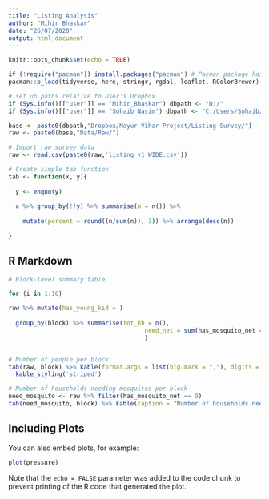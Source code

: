 ```yaml
---
title: "Listing Analysis"
author: "Mihir Bhaskar"
date: "26/07/2020"
output: html_document
---
```


```r
knitr::opts_chunk$set(echo = TRUE)

if (!require("pacman")) install.packages("pacman") # Pacman package has easy load functions (e.g. installs package and then loads if not available)
pacman::p_load(tidyverse, here, stringr, rgdal, leaflet, RColorBrewer)

# set up paths relative to User's Dropbox
if (Sys.info()[["user"]] == "Mihir_Bhaskar") dbpath <- "D:/"
if (Sys.info()[["user"]] == "Sohaib Nasim") dbpath <- "C:/Users/Sohaib/"

base <- paste0(dbpath,"Dropbox/Mayur Vihar Project/Listing Survey/")
raw <- paste0(base,"Data/Raw/")

# Import raw survey data 
raw <- read.csv(paste0(raw,'listing_v1_WIDE.csv'))

# Create simple tab function
tab <- function(x, y){
  
  y <- enquo(y)
  
  x %>% group_by(!!y) %>% summarise(n = n()) %>%
    
    mutate(percent = round((n/sum(n)), 3)) %>% arrange(desc(n))
  
}


```

## R Markdown


```r

# Block-level summary table 

for (i in 1:10)

raw %>% mutate(has_young_kid = )
  
  group_by(block) %>% summarise(tot_hh = n(), 
                                      need_net = sum(has_mosquito_net == 0),
                                      )


# Number of people per block
tab(raw, block) %>% kable(format.args = list(big.mark = ","), digits = 2, caption = "Number of households per block") %>%
  kable_styling('striped')

# Number of households needing mosquitos per block
need_mosquito <- raw %>% filter(has_mosquito_net == 0)
tab(need_mosquito, block) %>% kable(caption = "Number of households needing mosquito per block") 

```

## Including Plots

You can also embed plots, for example:

```r
plot(pressure)
```

Note that the `echo = FALSE` parameter was added to the code chunk to prevent printing of the R code that generated the plot.
